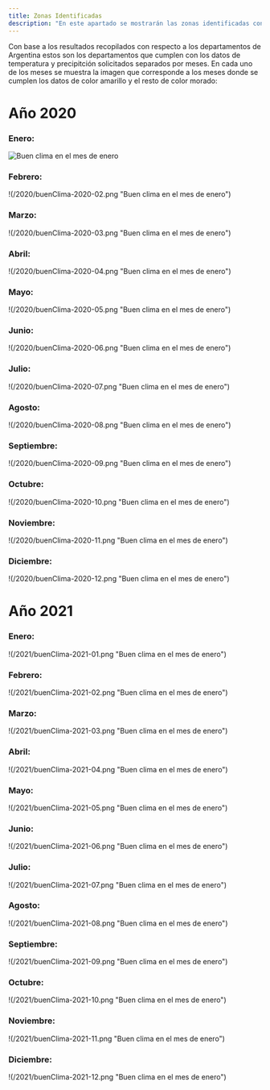 ```yaml
---
title: Zonas Identificadas
description: "En este apartado se mostrarán las zonas identificadas con mejor cloma de Argentina."
---
```


Con base a los resultados recopilados con respecto a los departamentos de Argentina estos son los departamentos que cumplen con los datos de temperatura y precipitción solicitados separados por meses.
En cada uno de los meses se muestra la imagen que corresponde a los meses donde se cumplen los datos de color amarillo y el resto de color morado:

# Año 2020

### Enero:
![](/2020/buenClima-2020-01.png "Buen clima en el mes de enero")
### Febrero:
!(/2020/buenClima-2020-02.png "Buen clima en el mes de enero")
### Marzo:
!(/2020/buenClima-2020-03.png "Buen clima en el mes de enero")
### Abril:
!(/2020/buenClima-2020-04.png "Buen clima en el mes de enero")
### Mayo:
!(/2020/buenClima-2020-05.png "Buen clima en el mes de enero")
### Junio:
!(/2020/buenClima-2020-06.png "Buen clima en el mes de enero")
### Julio:
!(/2020/buenClima-2020-07.png "Buen clima en el mes de enero")
### Agosto:
!(/2020/buenClima-2020-08.png "Buen clima en el mes de enero")
### Septiembre:
!(/2020/buenClima-2020-09.png "Buen clima en el mes de enero")
### Octubre:
!(/2020/buenClima-2020-10.png "Buen clima en el mes de enero")
### Noviembre:
!(/2020/buenClima-2020-11.png "Buen clima en el mes de enero")
### Diciembre:
!(/2020/buenClima-2020-12.png "Buen clima en el mes de enero")


# Año 2021

### Enero:
!(/2021/buenClima-2021-01.png "Buen clima en el mes de enero")
### Febrero:
!(/2021/buenClima-2021-02.png "Buen clima en el mes de enero")
### Marzo:
!(/2021/buenClima-2021-03.png "Buen clima en el mes de enero")
### Abril:
!(/2021/buenClima-2021-04.png "Buen clima en el mes de enero")
### Mayo:
!(/2021/buenClima-2021-05.png "Buen clima en el mes de enero")
### Junio:
!(/2021/buenClima-2021-06.png "Buen clima en el mes de enero")
### Julio:
!(/2021/buenClima-2021-07.png "Buen clima en el mes de enero")
### Agosto:
!(/2021/buenClima-2021-08.png "Buen clima en el mes de enero")
### Septiembre:
!(/2021/buenClima-2021-09.png "Buen clima en el mes de enero")
### Octubre:
!(/2021/buenClima-2021-10.png "Buen clima en el mes de enero")
### Noviembre:
!(/2021/buenClima-2021-11.png "Buen clima en el mes de enero")
### Diciembre:
!(/2021/buenClima-2021-12.png "Buen clima en el mes de enero")
